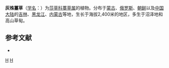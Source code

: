 {{refimprove|time=2022-5-6}}
{{Speciesbox 
| genus = Carex
| species = rostrata
| authority = Stokes
| image = Carex rostrata.jpeg
| synonyms = 
* ''Carex ampullacea''
}}

'''灰株薹草'''（[[学名|学名]]：{{lang|la|''Carex rostrata''}}）为[[莎草科|莎草科]][[薹草属|薹草属]]的植物。分布于[[蒙古|蒙古]]、[[俄罗斯|俄罗斯]]、[[朝鲜|朝鲜]]以及[[中国大陆|中国大陆]]的[[吉林|吉林]]、[[黑龙江|黑龙江]]、[[内蒙古|内蒙古]]等地，生长于海拔2,400米的地区，多生于沼泽地和高山草甸。

== 参考文献 ==
<div class="references-small">
* {{cite web| url =http://www.bioinfo.cn/db05/KmzwSpecies.php?action=view&id=6521| title =灰株薹草| work =《中国高等植物数据库全库》| publisher =中国科学院微生物研究所| author =昆明植物研究所| accessdate =2009-02-24| deadurl =yes| archiveurl =https://web.archive.org/web/20160305012725/http://www.bioinfo.cn/db05/KmzwSpecies.php?action=view&id=6521| archivedate =2016-03-05}}
</div>

{{Commons category|Carex rostrata}}
{{Taxonbar|from=Q157924}}

[[Category:薹草属|H]]
[[Category:1787年描述的植物|H]]
{{plant-stub}}
